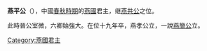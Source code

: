 {{unreferenced|time=2014-2-26}} 
'''燕平公'''（{{bd|？||前505年|catIdx=J}}），中國[[春秋時期|春秋時期]]的[[燕國|燕國]]君主，继[[燕共公|燕共公]]之位。

此時晉公室微，六卿始強大。在位十九年卒，燕孝公立，一說[[燕前簡公|燕簡公]]立。

{{中国皇帝|[[燕共公|燕共公]]|[[燕前簡公|燕前簡公]]|[[燕國君主|燕國君主]]|前523年—前505年}}
{{燕國君主}}
{{中国人物小作品}}

[[Category:燕國君主|Category:燕國君主]]